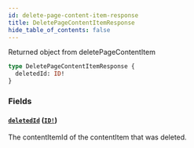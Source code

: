 ```yaml
---
id: delete-page-content-item-response
title: DeletePageContentItemResponse
hide_table_of_contents: false
---
```



Returned object from deletePageContentItem

```graphql
type DeletePageContentItemResponse {
  deletedId: ID!
}
```


### Fields

#### [`deletedId`](#) ([`ID!`](/demand/api/graphql-admin/reference/scalars/id))

The contentItemId of the contentItem that was deleted.




